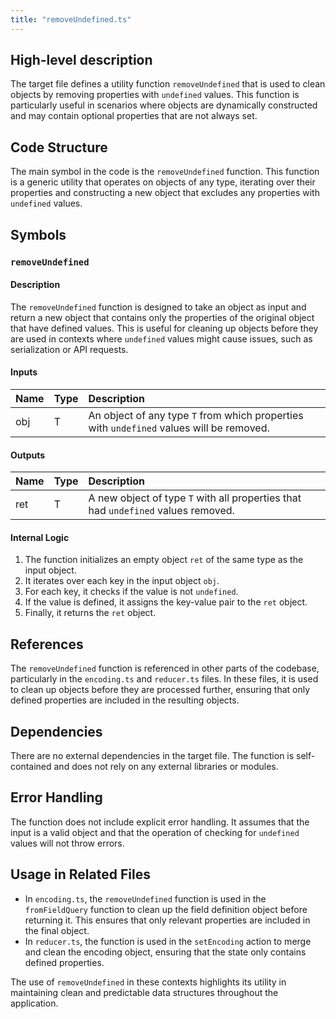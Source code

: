```yaml
---
title: "removeUndefined.ts"
---
```


## High-level description

The target file defines a utility function `removeUndefined` that is used to clean objects by removing properties with `undefined` values. This function is particularly useful in scenarios where objects are dynamically constructed and may contain optional properties that are not always set.

## Code Structure

The main symbol in the code is the `removeUndefined` function. This function is a generic utility that operates on objects of any type, iterating over their properties and constructing a new object that excludes any properties with `undefined` values.

## Symbols

### `removeUndefined`
#### Description
The `removeUndefined` function is designed to take an object as input and return a new object that contains only the properties of the original object that have defined values. This is useful for cleaning up objects before they are used in contexts where `undefined` values might cause issues, such as serialization or API requests.

#### Inputs
| Name | Type | Description |
|:-----|:-----|:------------|
| obj  | T    | An object of any type `T` from which properties with `undefined` values will be removed. |

#### Outputs
| Name | Type | Description |
|:-----|:-----|:------------|
| ret  | T    | A new object of type `T` with all properties that had `undefined` values removed. |

#### Internal Logic
1. The function initializes an empty object `ret` of the same type as the input object.
2. It iterates over each key in the input object `obj`.
3. For each key, it checks if the value is not `undefined`.
4. If the value is defined, it assigns the key-value pair to the `ret` object.
5. Finally, it returns the `ret` object.

## References

The `removeUndefined` function is referenced in other parts of the codebase, particularly in the `encoding.ts` and `reducer.ts` files. In these files, it is used to clean up objects before they are processed further, ensuring that only defined properties are included in the resulting objects.

## Dependencies

There are no external dependencies in the target file. The function is self-contained and does not rely on any external libraries or modules.

## Error Handling

The function does not include explicit error handling. It assumes that the input is a valid object and that the operation of checking for `undefined` values will not throw errors.

## Usage in Related Files

- In `encoding.ts`, the `removeUndefined` function is used in the `fromFieldQuery` function to clean up the field definition object before returning it. This ensures that only relevant properties are included in the final object.
- In `reducer.ts`, the function is used in the `setEncoding` action to merge and clean the encoding object, ensuring that the state only contains defined properties.

The use of `removeUndefined` in these contexts highlights its utility in maintaining clean and predictable data structures throughout the application.